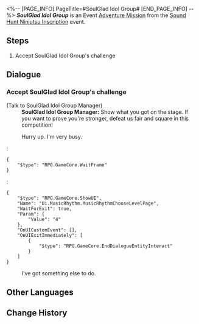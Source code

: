 <%-- [PAGE_INFO]
PageTitle=#SoulGlad Idol Group#
[END_PAGE_INFO] --%>
{{Stub|Dialogue.}}
{{Mission Infobox
|id            = 8026113
|title         = 
|image         = <!--Mission SoulGlad Idol Group.png-->
|type          = Adventure
|event_name    = Sound Hunt Ninjutsu Inscription
|chapter       = Sound Hunt Ninjutsu Inscription
|requirements  = {{subst:void|<!--Unknown: {"Type":"Manual"}-->}}
|summary       = <!--official mission summary from Fate's Atlas-->
|characters    = SoulGlad Idol Group Manager; Trailblazer
|startLocation = [[Penacony]] - [[Penacony Paperfold University College]]
|world         = Penacony
|area          = Penacony Paperfold University College
|prev          = 
|next          = 
|rewards       = Credit*5,000
}}
'''''SoulGlad Idol Group''''' is an Event [[Adventure Mission]] from the [[Sound Hunt Ninjutsu Inscription]] event.

==Steps==
# Accept SoulGlad Idol Group's challenge

<!--
==Gameplay Notes==

--><!--
==Trial Character==

-->
==Dialogue==
{{Stub Dialogue}}
{{Dialogue End}}

===Accept SoulGlad Idol Group's challenge{{subst:void|<!--802611305-->}}===
{{Mission Description|type=adventure|location=Penacony Paperfold University College|update|You've become the manager of the music party's performing band, and now your band needs to complete 3 performances on the stage in the middle of the campus.<br />Obtain a record of SoulGlad Idol Group's beats to help Rappa collect inspiration for composing.}}
{{Dialogue Start}}

;(Talk to SoulGlad Idol Group Manager)
:'''SoulGlad Idol Group Manager:''' Show what you got on the stage. If you want to prove you're stronger, defeat us fair and square in this competition!
:{{DIcon|Travel Log}} Hurry up. I'm very busy.
:<pre>{
	"$type": "RPG.GameCore.WaitFrame"
}</pre>
:<pre>{
	"$type": "RPG.GameCore.ShowUI",
	"Name": "Ui.MusicRhythm.MusicRhythmChooseLevelPage",
	"WaitForExit": true,
	"Param": {
		"Value": "4"
	},
	"OnUICustomEvent": [],
	"OnUIExitImmediately": [
		{
			"$type": "RPG.GameCore.EndDialogueEntityInteract"
		}
	]
}</pre>
:{{DIcon|Exit}} I've got something else to do.

{{Dialogue End}}

==Other Languages==
{{Other Languages
|en   = SoulGlad Idol Group
|zhs  = 苏乐达天团
|zht  = 蘇樂達天團
|ja   = レジェンダリー・スラーダバンド
|ko   = 솔글래드 아이돌 그룹
|es   = Grupo de Ídolos FelizAlma
|fr   = Groupe Félicitâme
|ru   = Команда «Услады»
|th   = วงไอดอล SoulGlad
|vi   = Thiên Đoàn SoulGlad
|de   = SeelFroh-Idolgruppe
|id   = Grup Idola SoulGlad
|pt   = Grupo de P-pop da FelizAlma
}}

==Change History==
{{Change History|2.6}}
